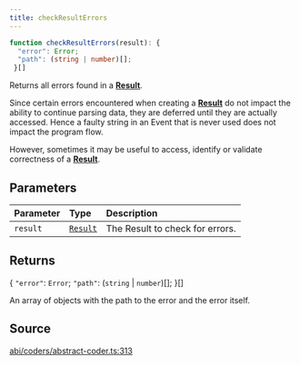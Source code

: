 ```yaml
---
title: checkResultErrors
---
```


```ts
function checkResultErrors(result): {
  "error": Error;
  "path": (string | number)[];
 }[]
```

Returns all errors found in a [**Result**](/content/classes/Result).

Since certain errors encountered when creating a [**Result**](/content/classes/Result) do not impact the ability to continue
parsing data, they are deferred until they are actually accessed. Hence a faulty string in an Event that is never
used does not impact the program flow.

However, sometimes it may be useful to access, identify or validate correctness of a [**Result**](/content/classes/Result).

## Parameters

| Parameter | Type | Description |
| :------ | :------ | :------ |
| `result` | [`Result`](/content/classes/Result) | The Result to check for errors. |

## Returns

\{
  `"error"`: `Error`;
  `"path"`: (`string` \| `number`)[];
 \}[]

An array of objects with the path to the error and the error itself.

## Source

[abi/coders/abstract-coder.ts:313](https://github.com/dominant-strategies/quais.js/blob/9bfb949cc06bcfbb7d38a4e546f9ef7f1b4677ea/src/abi/coders/abstract-coder.ts#L313)
